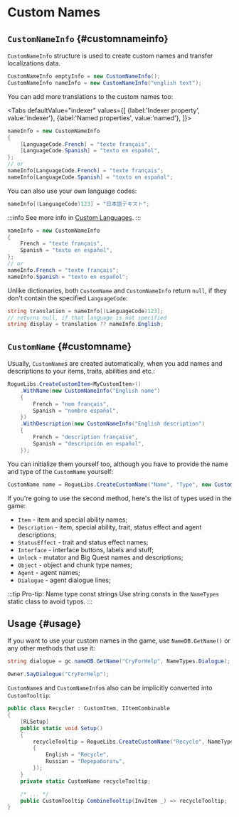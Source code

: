 # Custom Names


## `CustomNameInfo` {#customnameinfo}

`CustomNameInfo` structure is used to create custom names and transfer localizations data.

```csharp
CustomNameInfo emptyInfo = new CustomNameInfo();
CustomNameInfo nameInfo = new CustomNameInfo("english text");
```

You can add more translations to the custom names too:

<Tabs
    defaultValue="indexer"
    values={[
        {label:'Indexer property', value:'indexer'},
        {label:'Named properties', value:'named'},
    ]}>
<TabItem value="indexer">

```csharp
nameInfo = new CustomNameInfo
{
    [LanguageCode.French] = "texte français",
    [LanguageCode.Spanish] = "texto en español",
};
// or
nameInfo[LanguageCode.French] = "texte français";
nameInfo[LanguageCode.Spanish] = "texto en español";
```

You can also use your own language codes:

```csharp
nameInfo[(LanguageCode)123] = "日本語テキスト";
```

:::info
See more info in [Custom Languages](./custom-languages).
:::

</TabItem>
<TabItem value="named">

```csharp
nameInfo = new CustomNameInfo
{
    French = "texte français",
    Spanish = "texto en español",
};
// or
nameInfo.French = "texte français";
nameInfo.Spanish = "texto en español";
```

</TabItem>
</Tabs>

Unlike dictionaries, both `CustomName` and `CustomNameInfo` return `null`, if they don't contain the specified `LanguageCode`:

```csharp
string translation = nameInfo[(LanguageCode)123];
// returns null, if that language is not specified
string display = translation ?? nameInfo.English;
```

## `CustomName` {#customname}

Usually, `CustomName`s are created automatically, when you add names and descriptions to your items, traits, abilities and etc.:

```csharp
RogueLibs.CreateCustomItem<MyCustomItem>()
    .WithName(new CustomNameInfo("English name")
    {
        French = "nom français",
        Spanish = "nombre español",
    })
    .WithDescription(new CustomNameInfo("English description")
    {
        French = "description française",
        Spanish = "descripción en español",
    });
```

You can initialize them yourself too, although you have to provide the name and type of the `CustomName` yourself:

```csharp
CustomName name = RogueLibs.CreateCustomName("Name", "Type", new CustomNameInfo("Info"));
```

If you're going to use the second method, here's the list of types used in the game:

- `Item` - item and special ability names;
- `Description` - item, special ability, trait, status effect and agent descriptions;
- `StatusEffect` - trait and status effect names;
- `Interface` - interface buttons, labels and stuff;
- `Unlock` - mutator and Big Quest names and descriptions;
- `Object` - object and chunk type names;
- `Agent` - agent names;
- `Dialogue` - agent dialogue lines;

:::tip Pro-tip: Name type const strings
Use string consts in the `NameTypes` static class to avoid typos.
:::

## Usage {#usage}

If you want to use your custom names in the game, use `NameDB.GetName()` or any other methods that use it:

```csharp
string dialogue = gc.nameDB.GetName("CryForHelp", NameTypes.Dialogue);
```

```csharp
Owner.SayDialogue("CryForHelp");
```

`CustomName`s and `CustomNameInfo`s also can be implicitly converted into `CustomTooltip`:

```csharp
public class Recycler : CustomItem, IItemCombinable
{
    [RLSetup]
    public static void Setup()
    {
        recycleTooltip = RogueLibs.CreateCustomName("Recycle", NameTypes.Interface, new CustomNameInfo
        {
            English = "Recycle",
            Russian = "Переработать",
        });
    }
    private static CustomName recycleTooltip;

    /* ... */
    public CustomTooltip CombineTooltip(InvItem _) => recycleTooltip;
}
```